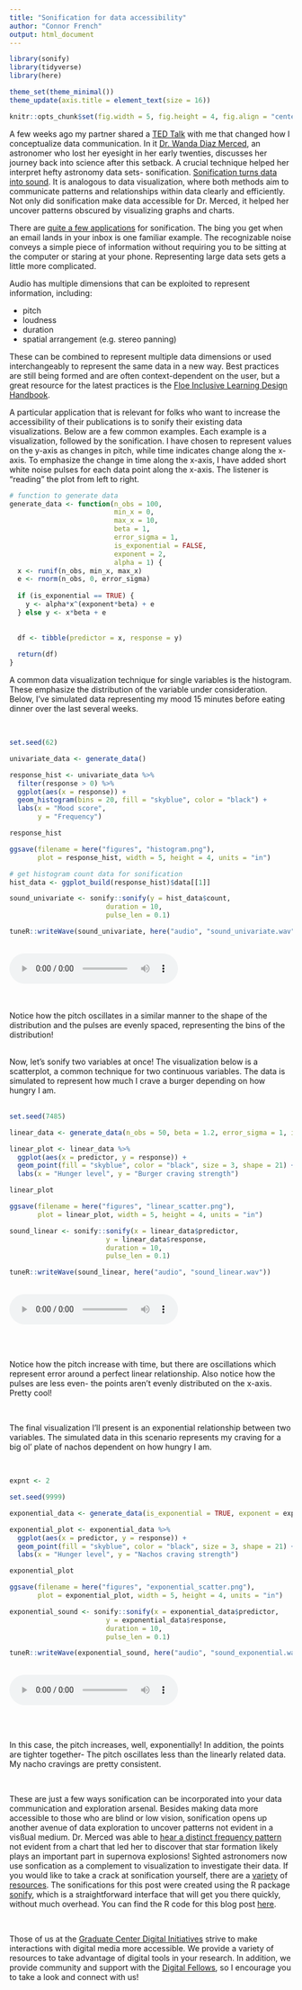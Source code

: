 ```yaml
---
title: "Sonification for data accessibility"
author: "Connor French"
output: html_document
---
```

```r
library(sonify)
library(tidyverse)
library(here)

theme_set(theme_minimal())
theme_update(axis.title = element_text(size = 16))

knitr::opts_chunk$set(fig.width = 5, fig.height = 4, fig.align = "center")
```


A few weeks ago my partner shared a [TED Talk](https://www.youtube.com/watch?v=-hY9QSdaReY) with me that changed how I conceptualize data communication. In it [Dr. Wanda Diaz Merced](https://www.ted.com/speakers/wanda_diaz_merced), an astronomer who lost her eyesight in her early twenties, discusses her journey back into science after this setback. A crucial technique helped her interpret hefty astronomy data sets- sonification. [Sonification turns data into sound](https://handbook.floeproject.org/sonification). It is analogous to data visualization, where both methods aim to communicate patterns and relationships within data clearly and efficiently. Not only did sonification make data accessible for Dr. Merced, it helped her uncover patterns obscured by visualizing graphs and charts.  

There are [quite a few applications](https://www.techfak.uni-bielefeld.de/ags/ami/publications/media/Hermann2002-SFE.pdf) for sonification. The bing you get when an email lands in your inbox is one familiar example. The recognizable noise conveys a simple piece of information without requiring you to be sitting at the computer or staring at your phone. Representing large data sets gets a little more complicated.  

Audio has multiple dimensions that can be exploited to represent information, including:  

* pitch  
* loudness  
* duration  
* spatial arrangement (e.g. stereo panning)  

These can be combined to represent multiple data dimensions or used interchangeably to represent the same data in a new way. Best practices are still being formed and are often context-dependent on the user, but a great resource for the latest practices is the [Floe Inclusive Learning Design Handbook](https://handbook.floeproject.org/sonification).  

A particular application that is relevant for folks who want to increase the accessibility of their publications is to sonify their existing data visualizations. Below are a few common examples. Each example is a visualization, followed by the sonification. I have chosen to represent values on the y-axis as changes in pitch, while time indicates change along the x-axis. To emphasize the change in time along the x-axis, I have added short white noise pulses for each data point along the x-axis. The listener is "reading" the plot from left to right.  



```r
# function to generate data
generate_data <- function(n_obs = 100, 
                          min_x = 0, 
                          max_x = 10, 
                          beta = 1, 
                          error_sigma = 1, 
                          is_exponential = FALSE,
                          exponent = 2,
                          alpha = 1) {
  x <- runif(n_obs, min_x, max_x)
  e <- rnorm(n_obs, 0, error_sigma)
  
  if (is_exponential == TRUE) {
    y <- alpha*x^(exponent*beta) + e
  } else y <- x*beta + e
  
  
  df <- tibble(predictor = x, response = y)
  
  return(df)
}
```


A common data visualization technique for single variables is the histogram. These emphasize the distribution of the variable under consideration. Below, I've simulated data representing my mood 15 minutes before eating dinner over the last several weeks.   

<br>
```r
set.seed(62)

univariate_data <- generate_data()

response_hist <- univariate_data %>% 
  filter(response > 0) %>% 
  ggplot(aes(x = response)) +
  geom_histogram(bins = 20, fill = "skyblue", color = "black") +
  labs(x = "Mood score",
       y = "Frequency")

response_hist
```

```r
ggsave(filename = here("figures", "histogram.png"), 
       plot = response_hist, width = 5, height = 4, units = "in")
```


```r
# get histogram count data for sonification
hist_data <- ggplot_build(response_hist)$data[[1]]

sound_univariate <- sonify::sonify(y = hist_data$count, 
                        duration = 10,
                        pulse_len = 0.1)

tuneR::writeWave(sound_univariate, here("audio", "sound_univariate.wav"))
```

<br>
<html>
<audio controls>
  <source src="audio/sound_univariate.wav" type="audio/wav">
</audio></html>  

<br>
<br>
Notice how the pitch oscillates in a similar manner to the shape of the distribution and the pulses are evenly spaced, representing the bins of the distribution!  

<br>
Now, let's sonify two variables at once! The visualization below is a scatterplot, a common technique for two continuous variables. The data is simulated to represent how much I crave a burger depending on how hungry I am.  
<br>

```r
set.seed(7485)

linear_data <- generate_data(n_obs = 50, beta = 1.2, error_sigma = 1, is_exponential = FALSE)

linear_plot <- linear_data %>%
  ggplot(aes(x = predictor, y = response)) +
  geom_point(fill = "skyblue", color = "black", size = 3, shape = 21) +
  labs(x = "Hunger level", y = "Burger craving strength")

linear_plot
```

```r
ggsave(filename = here("figures", "linear_scatter.png"), 
       plot = linear_plot, width = 5, height = 4, units = "in")
```

```r
sound_linear <- sonify::sonify(x = linear_data$predictor, 
                        y = linear_data$response, 
                        duration = 10,
                        pulse_len = 0.1)

tuneR::writeWave(sound_linear, here("audio", "sound_linear.wav"))
```

<br>
<html>
<audio controls>
  <source src="audio/sound_linear.wav" type="audio/wav">
</audio></html>  

<br>
<br>

Notice how the pitch increase with time, but there are oscillations which represent error around a perfect linear relationship. Also notice how the pulses are less even- the points aren't evenly distributed on the x-axis. Pretty cool!  

<br>

The final visualization I'll present is an exponential relationship between two variables. The simulated data in this scenario represents my craving for a big ol' plate of nachos dependent on how hungry I am.  

<br>

```r
expnt <- 2

set.seed(9999)

exponential_data <- generate_data(is_exponential = TRUE, exponent = expnt)

exponential_plot <- exponential_data %>%
  ggplot(aes(x = predictor, y = response)) +
  geom_point(fill = "skyblue", color = "black", size = 3, shape = 21) +
  labs(x = "Hunger level", y = "Nachos craving strength")

exponential_plot
```

```r
ggsave(filename = here("figures", "exponential_scatter.png"), 
       plot = exponential_plot, width = 5, height = 4, units = "in")
```

```r
exponential_sound <- sonify::sonify(x = exponential_data$predictor, 
                        y = exponential_data$response, 
                        duration = 10,
                        pulse_len = 0.1)

tuneR::writeWave(exponential_sound, here("audio", "sound_exponential.wav"))
```


<br>
<html>
<audio controls>
  <source src="audio/sound_exponential.wav" type="audio/wav">
</audio></html>  

<br>
<br>

In this case, the pitch increases, well, exponentially! In addition, the points are tighter together- The pitch oscillates less than the linearly related data. My nacho cravings are pretty consistent.  

<br>

These are just a few ways sonification can be incorporated into your data communication and exploration arsenal. Besides making data more accessible to those who are blind or low vision, sonification opens up another avenue of data exploration to uncover patterns not evident in a visßual medium. Dr. Merced was able to [hear a distinct frequency pattern](https://youtu.be/-hY9QSdaReY?t=287) not evident from a chart that led her to discover that star formation likely plays an important part in supernova explosions! Sighted astronomers now use sonfication as a complement to visualization to investigate their data. If you would like to take a crack at sonification yourself, there are a [variety](https://osf.io/vgaxh/wiki/Resources/) of [resources](https://jarednielsen.medium.com/data-sonification-and-web-scraping-with-node-js-and-tone-js-eaf2cd35a000). The sonifications for this post were created using the R package [sonify](https://cran.r-project.org/web/packages/sonify/index.html), which is a straightforward interface that will get you there quickly, without much overhead. You can find the R code for this blog post [here](https://raw.githubusercontent.com/connor-french/sonification_ttt_post/main/sonification_ttt_post.Rmd).  

<br>

Those of us at the [Graduate Center Digital Initiatives](https://gcdi.commons.gc.cuny.edu/) strive to make interactions with digital media more accessible. We provide a variety of resources to take advantage of digital tools in your research. In addition, we provide community and support with the [Digital Fellows](https://digitalfellows.commons.gc.cuny.edu/), so I encourage you to take a look and connect with us!  

